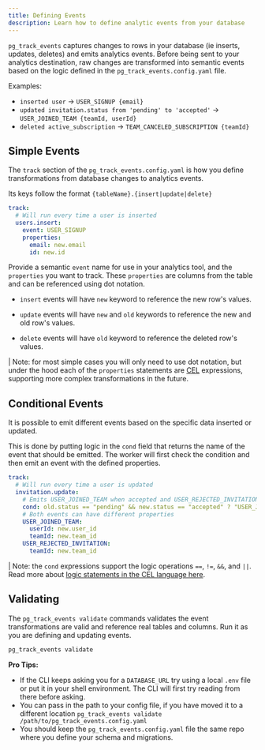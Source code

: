 ```yaml
---
title: Defining Events
description: Learn how to define analytic events from your database
---
```


`pg_track_events` captures changes to rows in your database (ie inserts, updates, deletes) and emits analytics events. Before being sent to your analytics destination, raw changes are transformed into semantic events based on the logic defined in the `pg_track_events.config.yaml` file.

Examples: 
- `inserted user` -> `USER_SIGNUP {email}`
- `updated invitation.status from 'pending' to 'accepted'` -> `USER_JOINED_TEAM {teamId, userId}`
- `deleted active_subscription` -> `TEAM_CANCELED_SUBSCRIPTION {teamId}`

## Simple Events

The `track` section of the `pg_track_events.config.yaml` is how you define transformations from database changes to analytics events. 

Its keys follow the format `{tableName}.{insert|update|delete}`

```yaml
track: 
  # Will run every time a user is inserted
  users.insert: 
    event: USER_SIGNUP
    properties: 
      email: new.email
      id: new.id  
```

Provide a semantic `event` name for use in your analytics tool, and the `properties` you want to track. These `properties` are columns from the table and can be referenced using dot notation. 

- `insert` events will have `new` keyword to reference the new row's values. 

- `update` events will have `new` and `old` keywords to reference the new and old row's values. 

- `delete` events will have `old` keyword to reference the deleted row's values. 


| Note: for most simple cases you will only need to use dot notation, but under the hood each of the `properties` statements are [CEL](https://github.com/google/cel-spec) expressions, supporting more complex transformations in the future. 


## Conditional Events

It is possible to emit different events based on the specific data inserted or updated. 

This is done by putting logic in the `cond` field that returns the name of the event that should be emitted. The worker will first check the condition and then emit an event with the defined properties. 

```yaml
track: 
  # Will run every time a user is updated
  invitation.update: 
    # Emits USER_JOINED_TEAM when accepted and USER_REJECTED_INVITATION when it is rejected
    cond: old.status == "pending" && new.status == "accepted" ? "USER_JOINED_TEAM" : old.status == "pending" && new.status == "rejected" ? "USER_REJECTED_INVITATION" : null
    # Both events can have different properties
    USER_JOINED_TEAM:
      userId: new.user_id
      teamId: new.team_id
    USER_REJECTED_INVITATION:
      teamId: new.team_id
```

| Note: the `cond` expressions support the logic operations `==`, `!=`, `&&`, and `||`. Read more about [logic statements in the CEL language here](https://github.com/google/cel-spec/blob/master/doc/langdef.md#logical-operators). 



## Validating

The `pg_track_events validate` commands validates the event transformations are valid and reference real tables and columns. Run it as you are defining and updating events. 

```bash
pg_track_events validate
```

**Pro Tips:** 
- If the CLI keeps asking you for a `DATABASE_URL` try using a local `.env` file or put it in your shell environment. The CLI will first try reading from there before asking. 
- You can pass in the path to your config file, if you have moved it to a different location `pg_track_events validate /path/to/pg_track_events.config.yaml`
- You should keep the `pg_track_events.config.yaml` file the same repo where you define your schema and migrations. 





